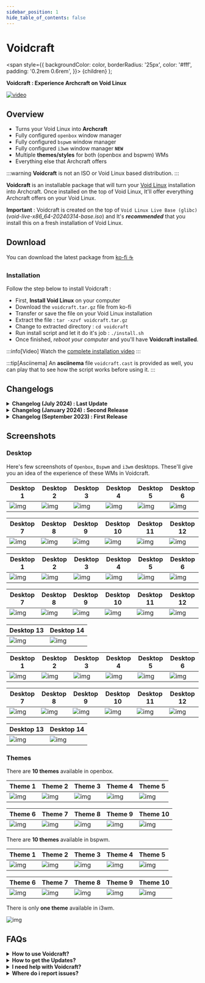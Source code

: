 ```yaml
---
sidebar_position: 1
hide_table_of_contents: false
---
```


# Voidcraft

<!-- Theme ---------------------------------------- -->
<!-- Tabs -->

<!-- Badges -->
  <span
    style={{
      backgroundColor: color,
      borderRadius: '25px',
      color: '#fff',
      padding: '0.2rem 0.6rem',
    }}>
    {children}
  </span>
);

<!-- Add your stuff after this -------------------- -->

**Voidcraft : Experience Archcraft on Void Linux**

[![video](https://raw.githubusercontent.com/archcraft-os/misc-files/main/archcraftify/voidcraft/main.gif)](https://youtu.be/dd0bCn5Mt2E)

## Overview

- Turns your Void Linux into **Archcraft**
- Fully configured `openbox` window manager
- Fully configured `bspwm` window manager
- Fully configured `i3wm` window manager **`NEW`**
- Multiple **themes/styles** for both (openbox and bspwm) WMs
- Everything else that Archcraft offers

:::warning
**Voidcraft** is not an ISO or Void Linux based distribution.
:::

**Voidcraft** is an installable package that will turn your [Void Linux](https://voidlinux.org/) installation into Archcraft. Once installed on the top of Void Linux, It'll offer everything Archcraft offers on your Void Linux.

**Important** : Voidcraft is created on the top of `Void Linux Live Base (glibc)`(_void-live-x86_64-20240314-base.iso_) and It's ***recommended*** that you install this on a fresh installation of Void Linux.

<!-- Download ------------------------------------- -->

## Download

You can download the latest package from <Highlight color="#50545b"><a href="https://ko-fi.com/s/94be658a0f" target="_blank">ko-fi ☕</a></Highlight>

### Installation

Follow the step below to install Voidcraft :

- First, **Install Void Linux** on your computer
- Download the `voidcraft.tar.gz` file from ko-fi
- Transfer or save the file on your Void Linux installation
- Extract the file : `tar -xzvf voidcraft.tar.gz`
- Change to extracted directory : `cd voidcraft`
- Run install script and let it do it's job : `./install.sh`
- Once finished, _reboot your computer_ and you'll have **Voidcraft installed**.

:::info[Video]
Watch the [complete installation video](https://youtu.be/dd0bCn5Mt2E)
:::

:::tip[Asciinema]
An **asciinema** file `voidcraft.cast` is provided as well, you can play that to see how the script works before using it.
:::

<!-- Changelogs ----------------------------------- -->

## Changelogs

<details>
<summary><b>Changelog (July 2024) : Last Update</b></summary>

**Date** : `July 06th, 2024`

- Added `qt6ct` and config
- Added Empty battery module if using a desktop
- Updated scripts related to screenshots, dynamic colors for selection border
- Updated tint2 scripts for battery and brightness
- Updated `polybar` configs, reloads on screen changes
- Fixed some pipemenus for `openbox`
- Bug fixes, etc

</details>

<details>
<summary><b>Changelog (January 2024) : Second Release</b></summary>

**Date** : `January 16th, 2024`

- Added `i3wm` window manager
- Migrated alacritty config to `toml`
- Updated scripts related to alacritty
- Updated `polybar` configs, fixed font issue and added `tray` modules
- Fixed some pipemenus for `openbox`
- Added better multi-monitor config in `bspwm`
- Bug fixes, etc

</details>

<details>
<summary><b>Changelog (September 2023) : First Release</b></summary>

**Date** : `September 15th, 2023`

- Released Voidcraft

</details>

<!-- Screenshots ---------------------------------- -->

## Screenshots

### Desktop

Here's few screenshots of `Openbox`, `Bspwm` and `i3wm` desktops. These'll give you an idea of the experience of these WMs in Voidcraft. 

<Tabs>

<TabItem value="wm_1" label="Openbox" default>

|Desktop 1|Desktop 2|Desktop 3|Desktop 4|Desktop 5|Desktop 6|
|---|---|---|---|---|---|
|![img](https://raw.githubusercontent.com/archcraft-os/misc-files/main/archcraftify/voidcraft/openbox/desktop/desktop_1.png)|![img](https://raw.githubusercontent.com/archcraft-os/misc-files/main/archcraftify/voidcraft/openbox/desktop/desktop_2.png)|![img](https://raw.githubusercontent.com/archcraft-os/misc-files/main/archcraftify/voidcraft/openbox/desktop/desktop_3.png)|![img](https://raw.githubusercontent.com/archcraft-os/misc-files/main/archcraftify/voidcraft/openbox/desktop/desktop_4.png)|![img](https://raw.githubusercontent.com/archcraft-os/misc-files/main/archcraftify/voidcraft/openbox/desktop/desktop_5.png)|![img](https://raw.githubusercontent.com/archcraft-os/misc-files/main/archcraftify/voidcraft/openbox/desktop/desktop_6.png)|

|Desktop 7|Desktop 8|Desktop 9|Desktop 10|Desktop 11|Desktop 12|
|---|---|---|---|---|---|
|![img](https://raw.githubusercontent.com/archcraft-os/misc-files/main/archcraftify/voidcraft/openbox/desktop/desktop_7.png)|![img](https://raw.githubusercontent.com/archcraft-os/misc-files/main/archcraftify/voidcraft/openbox/desktop/desktop_8.png)|![img](https://raw.githubusercontent.com/archcraft-os/misc-files/main/archcraftify/voidcraft/openbox/desktop/desktop_9.png)|![img](https://raw.githubusercontent.com/archcraft-os/misc-files/main/archcraftify/voidcraft/openbox/desktop/desktop_10.png)|![img](https://raw.githubusercontent.com/archcraft-os/misc-files/main/archcraftify/voidcraft/openbox/desktop/desktop_11.png)|![img](https://raw.githubusercontent.com/archcraft-os/misc-files/main/archcraftify/voidcraft/openbox/desktop/desktop_12.png)|

</TabItem>

<TabItem value="wm_2" label="Bspwm" default>

|Desktop 1|Desktop 2|Desktop 3|Desktop 4|Desktop 5|Desktop 6|
|---|---|---|---|---|---|
|![img](https://raw.githubusercontent.com/archcraft-os/misc-files/main/archcraftify/voidcraft/bspwm/desktop/desktop_1.png)|![img](https://raw.githubusercontent.com/archcraft-os/misc-files/main/archcraftify/voidcraft/bspwm/desktop/desktop_2.png)|![img](https://raw.githubusercontent.com/archcraft-os/misc-files/main/archcraftify/voidcraft/bspwm/desktop/desktop_3.png)|![img](https://raw.githubusercontent.com/archcraft-os/misc-files/main/archcraftify/voidcraft/bspwm/desktop/desktop_4.png)|![img](https://raw.githubusercontent.com/archcraft-os/misc-files/main/archcraftify/voidcraft/bspwm/desktop/desktop_5.png)|![img](https://raw.githubusercontent.com/archcraft-os/misc-files/main/archcraftify/voidcraft/bspwm/desktop/desktop_6.png)|

|Desktop 7|Desktop 8|Desktop 9|Desktop 10|Desktop 11|Desktop 12|
|---|---|---|---|---|---|
|![img](https://raw.githubusercontent.com/archcraft-os/misc-files/main/archcraftify/voidcraft/bspwm/desktop/desktop_7.png)|![img](https://raw.githubusercontent.com/archcraft-os/misc-files/main/archcraftify/voidcraft/bspwm/desktop/desktop_8.png)|![img](https://raw.githubusercontent.com/archcraft-os/misc-files/main/archcraftify/voidcraft/bspwm/desktop/desktop_9.png)|![img](https://raw.githubusercontent.com/archcraft-os/misc-files/main/archcraftify/voidcraft/bspwm/desktop/desktop_10.png)|![img](https://raw.githubusercontent.com/archcraft-os/misc-files/main/archcraftify/voidcraft/bspwm/desktop/desktop_11.png)|![img](https://raw.githubusercontent.com/archcraft-os/misc-files/main/archcraftify/voidcraft/bspwm/desktop/desktop_12.png)|

|Desktop 13|Desktop 14|
|---|---|
|![img](https://raw.githubusercontent.com/archcraft-os/misc-files/main/archcraftify/voidcraft/bspwm/desktop/desktop_13.png)|![img](https://raw.githubusercontent.com/archcraft-os/misc-files/main/archcraftify/voidcraft/bspwm/desktop/desktop_14.png)|

</TabItem>

<TabItem value="wm_3" label="i3wm" default>

|Desktop 1|Desktop 2|Desktop 3|Desktop 4|Desktop 5|Desktop 6|
|---|---|---|---|---|---|
|![img](https://raw.githubusercontent.com/archcraft-os/misc-files/main/archcraftify/voidcraft/i3wm/desktop/desktop_1.png)|![img](https://raw.githubusercontent.com/archcraft-os/misc-files/main/archcraftify/voidcraft/i3wm/desktop/desktop_2.png)|![img](https://raw.githubusercontent.com/archcraft-os/misc-files/main/archcraftify/voidcraft/i3wm/desktop/desktop_3.png)|![img](https://raw.githubusercontent.com/archcraft-os/misc-files/main/archcraftify/voidcraft/i3wm/desktop/desktop_4.png)|![img](https://raw.githubusercontent.com/archcraft-os/misc-files/main/archcraftify/voidcraft/i3wm/desktop/desktop_5.png)|![img](https://raw.githubusercontent.com/archcraft-os/misc-files/main/archcraftify/voidcraft/i3wm/desktop/desktop_6.png)|

|Desktop 7|Desktop 8|Desktop 9|Desktop 10|Desktop 11|Desktop 12|
|---|---|---|---|---|---|
|![img](https://raw.githubusercontent.com/archcraft-os/misc-files/main/archcraftify/voidcraft/i3wm/desktop/desktop_7.png)|![img](https://raw.githubusercontent.com/archcraft-os/misc-files/main/archcraftify/voidcraft/i3wm/desktop/desktop_8.png)|![img](https://raw.githubusercontent.com/archcraft-os/misc-files/main/archcraftify/voidcraft/i3wm/desktop/desktop_9.png)|![img](https://raw.githubusercontent.com/archcraft-os/misc-files/main/archcraftify/voidcraft/i3wm/desktop/desktop_10.png)|![img](https://raw.githubusercontent.com/archcraft-os/misc-files/main/archcraftify/voidcraft/i3wm/desktop/desktop_11.png)|![img](https://raw.githubusercontent.com/archcraft-os/misc-files/main/archcraftify/voidcraft/i3wm/desktop/desktop_12.png)|

|Desktop 13|Desktop 14|
|---|---|
|![img](https://raw.githubusercontent.com/archcraft-os/misc-files/main/archcraftify/voidcraft/i3wm/desktop/desktop_13.png)|![img](https://raw.githubusercontent.com/archcraft-os/misc-files/main/archcraftify/voidcraft/i3wm/desktop/desktop_14.png)|

</TabItem>

</Tabs>

### Themes

<Tabs>

<TabItem value="wm_1" label="Openbox" default>

There are **10 themes** available in openbox.

|Theme 1|Theme 2|Theme 3|Theme 4|Theme 5|
|---|---|---|---|---|
|![img](https://raw.githubusercontent.com/archcraft-os/misc-files/main/archcraftify/voidcraft/openbox/themes/theme_1.png)|![img](https://raw.githubusercontent.com/archcraft-os/misc-files/main/archcraftify/voidcraft/openbox/themes/theme_2.png)|![img](https://raw.githubusercontent.com/archcraft-os/misc-files/main/archcraftify/voidcraft/openbox/themes/theme_3.png)|![img](https://raw.githubusercontent.com/archcraft-os/misc-files/main/archcraftify/voidcraft/openbox/themes/theme_4.png)|![img](https://raw.githubusercontent.com/archcraft-os/misc-files/main/archcraftify/voidcraft/openbox/themes/theme_5.png)|

|Theme 6|Theme 7|Theme 8|Theme 9|Theme 10|
|---|---|---|---|---|
|![img](https://raw.githubusercontent.com/archcraft-os/misc-files/main/archcraftify/voidcraft/openbox/themes/theme_6.png)|![img](https://raw.githubusercontent.com/archcraft-os/misc-files/main/archcraftify/voidcraft/openbox/themes/theme_7.png)|![img](https://raw.githubusercontent.com/archcraft-os/misc-files/main/archcraftify/voidcraft/openbox/themes/theme_8.png)|![img](https://raw.githubusercontent.com/archcraft-os/misc-files/main/archcraftify/voidcraft/openbox/themes/theme_9.png)|![img](https://raw.githubusercontent.com/archcraft-os/misc-files/main/archcraftify/voidcraft/openbox/themes/theme_10.png)|

</TabItem>

<TabItem value="wm_2" label="Bspwm" default>

There are **10 themes** available in bspwm.

|Theme 1|Theme 2|Theme 3|Theme 4|Theme 5|
|---|---|---|---|---|
|![img](https://raw.githubusercontent.com/archcraft-os/misc-files/main/archcraftify/voidcraft/bspwm/themes/theme_1.png)|![img](https://raw.githubusercontent.com/archcraft-os/misc-files/main/archcraftify/voidcraft/bspwm/themes/theme_2.png)|![img](https://raw.githubusercontent.com/archcraft-os/misc-files/main/archcraftify/voidcraft/bspwm/themes/theme_3.png)|![img](https://raw.githubusercontent.com/archcraft-os/misc-files/main/archcraftify/voidcraft/bspwm/themes/theme_4.png)|![img](https://raw.githubusercontent.com/archcraft-os/misc-files/main/archcraftify/voidcraft/bspwm/themes/theme_5.png)|

|Theme 6|Theme 7|Theme 8|Theme 9|Theme 10|
|---|---|---|---|---|
|![img](https://raw.githubusercontent.com/archcraft-os/misc-files/main/archcraftify/voidcraft/bspwm/themes/theme_6.png)|![img](https://raw.githubusercontent.com/archcraft-os/misc-files/main/archcraftify/voidcraft/bspwm/themes/theme_7.png)|![img](https://raw.githubusercontent.com/archcraft-os/misc-files/main/archcraftify/voidcraft/bspwm/themes/theme_8.png)|![img](https://raw.githubusercontent.com/archcraft-os/misc-files/main/archcraftify/voidcraft/bspwm/themes/theme_9.png)|![img](https://raw.githubusercontent.com/archcraft-os/misc-files/main/archcraftify/voidcraft/bspwm/themes/theme_10.png)|

</TabItem>

<TabItem value="wm_3" label="i3wm" default>

There is only **one theme** available in i3wm.

![img](https://raw.githubusercontent.com/archcraft-os/misc-files/main/archcraftify/voidcraft/i3wm/desktop/desktop_1.png)

</TabItem>
</Tabs>

<!-- FAQs ----------------------------------------- -->

## FAQs

<details>
<summary><b>How to use Voidcraft?</b></summary>

For any help with Configurations and Keybindings, visit the respective window manager's page.

**Openbox :** [`Here`](/docs/window-managers/stacking-wm/openbox) <br/>
**Bspwm :** [`Here`](/docs/window-managers/tiling-wm/bspwm) <br/>
**i3wm :** [`Here`](/docs/window-managers/tiling-wm/i3wm)

</details>

<details>
<summary><b>How to get the Updates?</b></summary>

Follow the steps below to get updates (or re-download files):
- Login to you Ko-fi account
- Go to your `Ko-fi Payments History`
- Select the purchases you've made
- Click on `View Details`
- Then, Click on `View Content` to download the updated files.

</details>

<details>
<summary><b>I need help with Voidcraft?</b></summary>

The best places to get help quickly are **Archcraft Communities**. So join them and ask for help there. The links are in footer section of this wiki.

If you face any issue with this, Email me at **adi1090x@gmail.com** and feel free to ask for help.

</details>

<details>
<summary><b>Where do i report issues?</b></summary>

Have you found any bug and want to report it, Open an issue on [Github](https://github.com/archcraft-os/voidcraft/issues)

</details>
